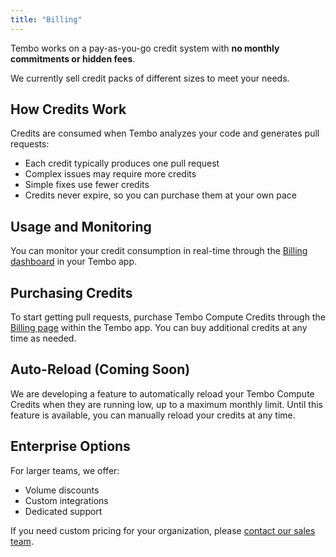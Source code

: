 ```yaml
---
title: "Billing"
---
```


Tembo works on a pay-as-you-go credit system with **no monthly commitments or hidden fees**.

We currently sell credit packs of different sizes to meet your needs.

## How Credits Work

Credits are consumed when Tembo analyzes your code and generates pull requests:

- Each credit typically produces one pull request
- Complex issues may require more credits
- Simple fixes use fewer credits
- Credits never expire, so you can purchase them at your own pace

## Usage and Monitoring

You can monitor your credit consumption in real-time through the [Billing dashboard](https://app.tembo.io/settings/billing) in your Tembo app.

## Purchasing Credits

To start getting pull requests, purchase Tembo Compute Credits through the [Billing page](https://app.tembo.io/settings/billing) within the Tembo app. You can buy additional credits at any time as needed.

## Auto-Reload (Coming Soon)

We are developing a feature to automatically reload your Tembo Compute Credits when they are running low, up to a maximum monthly limit. Until this feature is available, you can manually reload your credits at any time.

## Enterprise Options

For larger teams, we offer:

- Volume discounts
- Custom integrations
- Dedicated support

If you need custom pricing for your organization, please [contact our sales team](mailto:hi@tembo.io).